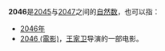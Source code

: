 '''2046'''是[[2045|2045]]与[[2047|2047]]之间的[[自然数|自然数]]，也可以指：
*[[2046年|2046年]]
*[[2046_(電影)|2046 (電影)]]，[[王家卫|王家卫]]导演的一部电影。

{{disambig|Cat=數字消歧義}}